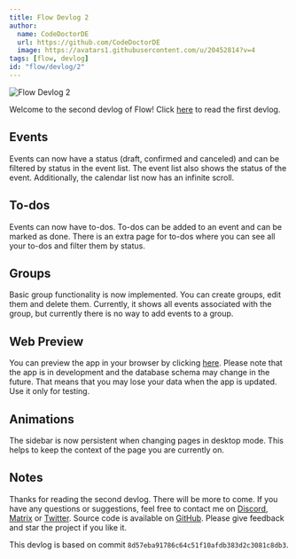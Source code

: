 ```yaml
---
title: Flow Devlog 2
author:
  name: CodeDoctorDE
  url: https://github.com/CodeDoctorDE
  image: https://avatars1.githubusercontent.com/u/20452814?v=4
tags: [flow, devlog]
id: "flow/devlog/2"
---
```


![Flow Devlog 2](/blog/flow/devlog/2.png)

Welcome to the second devlog of Flow!
Click [here](/blog/flow/devlog/1) to read the first devlog.

## Events

Events can now have a status (draft, confirmed and canceled)
and can be filtered by status in the event list. The event list also shows the status of the event.
Additionally, the calendar list now has an infinite scroll.

## To-dos

Events can now have to-dos. To-dos can be added to an event and can be marked as done.
There is an extra page for to-dos where you can see all your to-dos and filter them by status.

## Groups

Basic group functionality is now implemented. You can create groups, edit them and delete them.
Currently, it shows all events associated with the group, but currently there is no way to add events to a group.

## Web Preview

You can preview the app in your browser by clicking [here](https://flow-rcbp8apcj-linwood.vercel.apps).
Please note that the app is in development and the database schema may change in the future.
That means that you may lose your data when the app is updated. Use it only for testing.

## Animations

The sidebar is now persistent when changing pages in desktop mode.
This helps to keep the context of the page you are currently on.

## Notes

Thanks for reading the second devlog. There will be more to come.
If you have any questions or suggestions, feel free to contact me on [Discord](https://linwood.dev/discord), [Matrix](https://linwood.dev/matrix) or [Twitter](https://twitter.com/LinwoodCloud).
Source code is available on [GitHub](https://github.com/LinwoodCloud/Flow). Please give feedback and star the project if you like it.

This devlog is based on commit `8d57eba91786c64c51f10afdb383d2c3081c8db3`.
